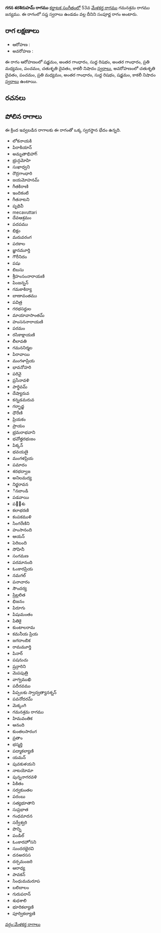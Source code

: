 {{Infobox ragam
	| name          	= గగన శరశిరుహమ్
	| synonym	    	= 
	| mela          	= 
	| chakra        	= 
	| janaka        	= 
	| type          	= సంపూర్ణ
	| arohanam      	= {{svaraC|S|G3|R1|G3|M2|P|D2|N3}} 
	| avarohanam    	= {{svaraC|D2|P|M2|G3|R1|S|N3}}
	| jeeva         	=
	| chhaya        	=
	| nyasa         	=
	| vishesha      	= 
	| equivalent  		= 
}}
{{కర్ణాటక సంగీత రాగాలు}}
'''గగన శరశిరుహమ్ రాగము''' [[కర్ణాటక సంగీతం]]లో 53వ [[మేళకర్త రాగము]] గమనశ్రమ రాగము జన్యము.  ఈ రాగంలో సప్త స్వరాలు ఉండడం వల్ల దీనిని సంపూర్ణ రాగం అంటారు.


==రాగ లక్షణాలు==


* ఆరోహణ : {{svaraC|S|G3|R1|G3|M2|P|D2|N3}} 
* అవరోహణ : {{svaraC|D2|P|M2|G3|R1|S|N3}}

ఈ రాగం ఆరోహణంలో షడ్జమం, అంతర గాంధారం, సుద్ద రిషభం, అంతర గాంధారం, ప్రతి మధ్యమం, పంచమం, చతుశృతి దైవతం, కాకలీ నిషాదం [[స్వరాలు]], అవరోహణంలో చతుశృతి దైవతం, పంచమం, ప్రతి మధ్యమం, అంతర గాంధారం, సుద్ద రిషభం, షడ్జమం, కాకలీ నిషాదం [[స్వరాలు]] ఉంటాయి.

==రచనలు==



==పోలిన రాగాలు==
ఈ క్రింద ఇవ్వబడిన రాగాలకు ఈ రాగంతో ఒక్క స్వరస్థాన భేదం ఉన్నది.
* లోకనాయకి
* పిరాకియాన్
* అమృతాభిహాగ్
* భ్రున్గమోహి
* సుఖాధ్వని
* రౌద్రగాంధారి
* జయమోహనమ్
* గీతకిరాణి
* ఇందికంటి
* గీతనాటని
* పృథివీ
* mecavuttari
* దేవఆశ్రమం
* పదపము
* భిక్షం
* మరువరంగ
* పరకాల
* జ్ఞానమూర్తి
* గౌరీనిదం
* పషు
* బిబసు
* శ్రీహంసంనారాయణి
* పింజన్నన్
* గమకాకిర్యా
* బాణావంతము
* పవిత్ర
* గరభసర్దుల
* మాయావాసాంతమ్
* హంసననారాయణి
* పరమం
* రసికాక్షాయణి
* లీలావతి
* గమననిర్మల
* పిరావాయి
* మంగళాప్రియ
* భావనోహరి
* పరివై
* ప్రసేనావళి
* పార్థివమ్
* దేష్యారువ
* కన్నడమరువ
* గర్భాద్జ
* ధౌరేణి
* ప్రియకం
* ప్రాయం
* భ్రమరాభవాని
* భవోత్తరభుజం
* పిక్కన్
* భవయణై
* మంగళప్రియ
* పమాదం
* శరభద్వాజ
* అనిలమద్య
* నిర్జరావన
* ినబాండి
* పడవాయి
* పల఼శు
* కలాభరణి
* కంపకముళి
* సింగరేణిని
* హంసానంది
* ఆయన్
* పెరిబంది
* సోహినీ
* సంగమణ
* పరమానంది
* ఓంకారప్రియ
* నమగల్
* పనాచారం
* సౌందర్య
* ష్రిల్లలిత
* భిజనం
* పిరూగు
* పిషుమంతం
* పితికై
* కుంటాలరామ
* కమనీయ ప్రియ
* జగదాంబిక
* రామమూర్తి
* పినార్
* పషనుచు
* ష్రన్గారిని
* మెపపుత్రి
* వాగ్వముఖి
* పదీరవము
* పిప్పలకు స్వాద్వత్యానశ్నన్
* పవనోదరమ్
* మెక్కంగి
* గమనశ్రమ రాగము
* హిమవంతిక
* ఆనంది
* కుంతలసారంగ
* ప్రతాం
* భస్మర్తి
* పద్మాకల్యాణి
* యమన్
* పువకుళయని
* నాటయోమా
* పున్ననాగరవళి
* పికితం
* సర్వకుంతల
* పరంబు
* సత్యభూతాని
* సుప్రభాత
* గంధమాదన
* సర్వేశ్వరి
* పొన్ని
* పండిల్
* ఓంకారహోసని
* సుందరభైరవి
* దనఅరసస
* దర్పమంజరి
* ఆరాధ్య
* పావకన్
* సింధుమమరూప
* బలిబాలం
* గురుపరాన్
* శుధశాలి
* భూరికల్యాణి
* పూర్వికల్యాణి



[[వర్గం:మేళకర్త రాగాలు]]